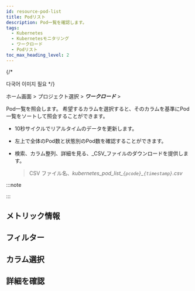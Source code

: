 ```yaml
---
id: resource-pod-list
title: Podリスト
description: Pod一覧を確認します。
tags:
  - Kubernetes
  - Kubernetesモニタリング
  - ワークロード
  - Podリスト
toc_max_heading_level: 2
---
```


{/* 
>
다국어 이미지 필요
*/}

ホーム画面 > プロジェクト選択 > **_ワークロード_** > <Cmdname sid="podList" className="uitext" />

Pod一覧を照会します。 希望するカラムを選択すると、そのカラムを基準にPod一覧をソートして照会することができます。 

<ImgLang img='k8s-pod-list.png' desc='Pod一覧' />

- 10秒サイクルでリアルタイムのデータを更新します。

- 左上で全体のPod数と状態別のPod数を確認することができます。 

- 検索、カラム整列、詳細を見る、_CSV_ファイルのダウンロードを提供します。

  > CSV ファイル名、_kubernetes_pod_list\_`{pcode}`\_`{timestamp}`.csv_

:::note 


<K8scomlist /> 

:::

## メトリック情報


<K8slistmetric />

## フィルター


<K8slistfilter />

## カラム選択


<K8slistcl />

## 詳細を確認


<K8slistdetail />
